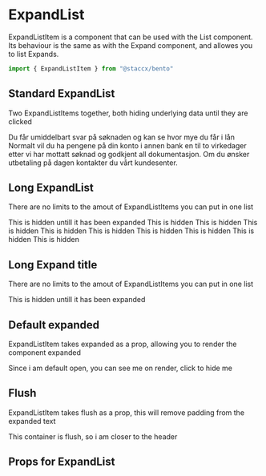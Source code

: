 
<Meta title="Components|Lists/ExpandList" component={ExpandListItem}/>

# ExpandList
ExpandListItem is a component that can be used with the List component. 
Its behaviour is the same as with the Expand component, and allowes you to list 
Expands.

```javascript
import { ExpandListItem } from "@staccx/bento"
```

## Standard ExpandList
Two ExpandListItems together, both hiding underlying data until they are clicked

<Preview>
  <Story name="Standard">
   <List>
             <ExpandListItem
               title={
                 "Hvor lang tid tar det før jeg får svar på søknaden?"
               }
             >
               Du får umiddelbart svar på søknaden og kan se hvor mye du får i lån
             </ExpandListItem>
             <ExpandListItem
               title="Hvor lang tid tar det før lånet blir utbetalt?"
             >
               Normalt vil du ha pengene på din konto i annen bank en til to
               virkedager etter vi har mottatt søknad og godkjent all
               dokumentasjon. Om du ønsker utbetaling på dagen kontakter du vårt
               kundesenter.
              </ExpandListItem>
    </List>
  </Story>
</Preview>

## Long ExpandList
There are no limits to the amout of ExpandListItems you can put in one list

<Preview>
  <Story name="Long List">
   <List>
         <ExpandListItem variant={"variant"} title={"This is an ExpandListItem"}>
                    This is hidden untill it has been expanded
                  </ExpandListItem>
                  <ExpandListItem variant={"variant"} title={"This is an ExpandListItem"}>
                    This is hidden
                  </ExpandListItem>
                  <ExpandListItem variant={"variant"} title={"This is an ExpandListItem"}>
                    This is hidden
                  </ExpandListItem>
                  <ExpandListItem variant={"variant"} title={"This is an ExpandListItem"}>
                    This is hidden
                  </ExpandListItem>
                  <ExpandListItem variant={"variant"} title={"This is an ExpandListItem"}>
                    This is hidden
                  </ExpandListItem>
                  <ExpandListItem variant={"variant"} title={"This is an ExpandListItem"}>
                    This is hidden
                  </ExpandListItem>
                  <ExpandListItem variant={"variant"} title={"This is an ExpandListItem"}>
                    This is hidden
                  </ExpandListItem>
                  <ExpandListItem variant={"variant"} title={"This is an ExpandListItem"}>
                    This is hidden
                  </ExpandListItem>
                  <ExpandListItem variant={"variant"} title={"This is an ExpandListItem"}>
                    This is hidden
                  </ExpandListItem>
                  <ExpandListItem variant={"variant"} title={"This is an ExpandListItem"}>
                    This is hidden
                  </ExpandListItem>
    </List>
  </Story>
</Preview>

## Long Expand title
There are no limits to the amout of ExpandListItems you can put in one list

<Preview>
  <Story name="Long Title">
   <List>
         <ExpandListItem variant={"variant"} title={"This expand title is very long, does that matter? it might do, but i dont know, lets find out. i am now just typing random words to make this title longer, so far it seemes fine"}>
                    This is hidden untill it has been expanded
                  </ExpandListItem>
    </List>
  </Story>
</Preview>

## Default expanded
ExpandListItem takes expanded as a prop, allowing you to render the component expanded

<Preview>
  <Story name="Default expanded">
   <List>
         <ExpandListItem title={"A Title"} expanded>
                    Since i am default open, you can see me on render, click to hide me
                  </ExpandListItem>
    </List>
  </Story>
</Preview>

## Flush
ExpandListItem takes flush as a prop, this will remove padding from the expanded text

<Preview>
  <Story name="Flush">
   <List>
         <ExpandListItem title={"A Title"} flush>
                    This container is flush, so i am closer to the header
                  </ExpandListItem> 
    </List>
  </Story>
</Preview>


## Props for ExpandList
<Props of={ExpandListItem} />
